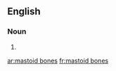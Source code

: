 ==English==

===Noun===
{{head|en|head=[[mastoid]] [[bones]]}}

# {{plural of|mastoid bone}}

[[ar:mastoid bones]]
[[fr:mastoid bones]]